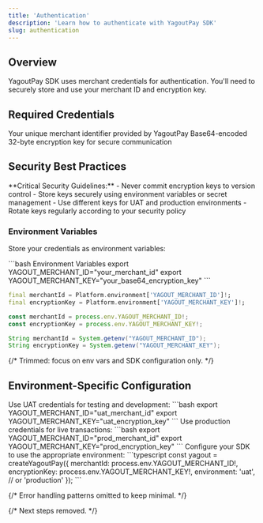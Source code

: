 ```yaml
---
title: 'Authentication'
description: 'Learn how to authenticate with YagoutPay SDK'
slug: authentication
---
```


## Overview

YagoutPay SDK uses merchant credentials for authentication. You'll need to securely store and use your merchant ID and encryption key.

## Required Credentials

<CardGroup cols={2}>
  <Card title="Merchant ID" icon="id-card">
    Your unique merchant identifier provided by YagoutPay
  </Card>
  <Card title="Encryption Key" icon="key">
    Base64-encoded 32-byte encryption key for secure communication
  </Card>
</CardGroup>

## Security Best Practices

<Warning>
**Critical Security Guidelines:**
- Never commit encryption keys to version control
- Store keys securely using environment variables or secret management
- Use different keys for UAT and production environments
- Rotate keys regularly according to your security policy
</Warning>

### Environment Variables

Store your credentials as environment variables:

<CodeGroup>
```bash Environment Variables
export YAGOUT_MERCHANT_ID="your_merchant_id"
export YAGOUT_MERCHANT_KEY="your_base64_encryption_key"
```

```dart Dart/Flutter
final merchantId = Platform.environment['YAGOUT_MERCHANT_ID']!;
final encryptionKey = Platform.environment['YAGOUT_MERCHANT_KEY']!;
```

```typescript TypeScript/Node.js
const merchantId = process.env.YAGOUT_MERCHANT_ID!;
const encryptionKey = process.env.YAGOUT_MERCHANT_KEY!;
```

```java Java
String merchantId = System.getenv("YAGOUT_MERCHANT_ID");
String encryptionKey = System.getenv("YAGOUT_MERCHANT_KEY");
```
</CodeGroup>

{/* Trimmed: focus on env vars and SDK configuration only. */}

## Environment-Specific Configuration

<Steps>
  <Step title="UAT Environment">
    Use UAT credentials for testing and development:
    ```bash
    export YAGOUT_MERCHANT_ID="uat_merchant_id"
    export YAGOUT_MERCHANT_KEY="uat_encryption_key"
    ```
  </Step>
  <Step title="Production Environment">
    Use production credentials for live transactions:
    ```bash
    export YAGOUT_MERCHANT_ID="prod_merchant_id"
    export YAGOUT_MERCHANT_KEY="prod_encryption_key"
    ```
  </Step>
  <Step title="SDK Configuration">
    Configure your SDK to use the appropriate environment:
    ```typescript
    const yagout = createYagoutPay({
      merchantId: process.env.YAGOUT_MERCHANT_ID!,
      encryptionKey: process.env.YAGOUT_MERCHANT_KEY!,
      environment: 'uat', // or 'production'
    });
    ```
  </Step>
</Steps>

{/* Error handling patterns omitted to keep minimal. */}

{/* Next steps removed. */}
